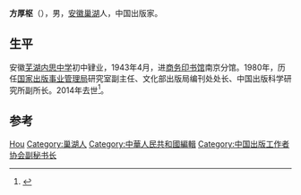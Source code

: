 '''方厚枢'''（{{bd|1927年|4月8日|2014年|10月15日|catIdx=Fang}}），男，[[安徽省|安徽]][[巢湖市|巢湖]]人，中国出版家。

== 生平 ==
安徽[[芜湖内思中学|芜湖内思中学]]初中肄业，1943年4月，进[[商务印书馆|商务印书馆]]南京分馆。1980年，历任[[国家出版事业管理局|国家出版事业管理局]]研究室副主任、文化部出版局编刊处处长、中国出版科学研究所副所长。2014年去世<ref>{{cite journal|title=出版史家方厚枢病逝|journal=《出版参考》|year=2014年|issue=30期|url=http://www.cnki.com.cn/Article/CJFDTOTAL-CBCK201430019.htm|accessdate=2015-01-18|archive-date=2015-01-18|archive-url=https://web.archive.org/web/20150118124354/http://www.cnki.com.cn/Article/CJFDTOTAL-CBCK201430019.htm|dead-url=no}}</ref>。

== 参考 ==
{{reflist}}

{{Navboxes
| title  = 方厚枢在[[中国出版协会|中国出版协会]]的职务
| list1  =
{{中国出版工作者协会第二届理事会}}
{{中国出版工作者协会第三届理事会}}
}}

{{Authority control}}
{{DEFAULTSORT:Fang方}}
[[Category:方姓|Hou]]
[[Category:巢湖人|Category:巢湖人]]
[[Category:中華人民共和國編輯|Category:中華人民共和國編輯]]
[[Category:中国出版工作者协会副秘书长|Category:中国出版工作者协会副秘书长]]